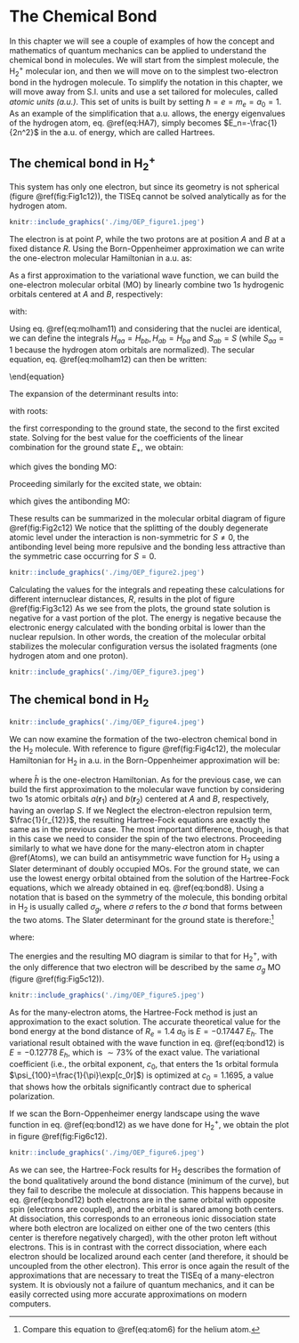 # The Chemical Bond {#Bonds}

In this chapter we will see a couple of examples of how the concept and mathematics of quantum mechanics can be applied to understand the chemical bond in molecules. We will start from the simplest molecule, the $\mathrm{H}_2^+$ molecular ion, and then we will move on to the simplest two-electron bond in the hydrogen molecule. To simplify the notation in this chapter, we will move away from S.I. units and  use a set tailored for molecules, called *atomic units (a.u.)*. This set of units is built by setting $\hbar=e=m_e=a_0=1$. As an example of the simplification that a.u. allows, the energy eigenvalues of the hydrogen atom, eq. \@ref(eq:HA7), simply becomes $E_n=-\frac{1}{2n^2}$ in the a.u. of energy, which are called Hartrees.

## The chemical bond in $\mathrm{H}_2^+$

This system has only one electron, but since its geometry is not spherical (figure \@ref(fig:Fig1c12)), the TISEq cannot be solved analytically as for the hydrogen atom. 

```r
knitr::include_graphics('./img/OEP_figure1.jpeg')
```

The electron is at point $P$, while the two protons are at position $A$ and $B$ at a fixed distance $R$. Using the Born-Oppenheimer approximation we can write the one-electron molecular Hamiltonian in a.u. as: 

\begin{equation}
\hat{H} = \hat{H}_e+\frac{1}{R} = \left( -\frac{1}{2}\nabla^2-\frac{1}{\mathbf{r}_A}-\frac{1}{\mathbf{r}_B} \right)+\frac{1}{R}
(\#eq:bond1)
\end{equation}

As a first approximation to the variational wave function, we can build the one-electron molecular orbital (MO) by linearly combine two $1s$ hydrogenic orbitals centered at $A$ and $B$, respectively:

\begin{equation}
\varphi = c_1 a + c_2 b,
(\#eq:bond2)
\end{equation}

with:

\begin{equation}
\begin{aligned}
a &= 1s_A = \left( \psi_{100} \right)_A\\
b &= 1s_B = \left( \psi_{100} \right)_B.
\end{aligned}
(\#eq:bond3)
\end{equation}

Using eq. \@ref(eq:molham11) and considering that the nuclei are identical, we can define the integrals $H_{aa}=H_{bb}, H_{ab}=H_{ba}$ and $S_{ab}=S$ (while $S_{aa}=1$ because the hydrogen atom orbitals are normalized). The secular equation, eq. \@ref(eq:molham12) can then be written:

\begin{equation}
\begin{vmatrix}
H_{aa}-E   & H_{ab}-ES \\\
H_{ab}-ES  & H_{aa}-E
\end{vmatrix}=0
(\#eq:bond4)
\end{equation}

The expansion of the determinant results into:

\begin{equation}
\begin{aligned}
(H_{aa}-E)^2 &=(H_{ab}-ES)^2 \\
H_{aa}-E &= \pm (H_{ab}-ES), \\
\end{aligned}
(\#eq:bond5)
\end{equation}

with roots:

\begin{equation}
\begin{aligned}
E_{+} &= \frac{H_{aa}+H_{ab}}{1+S} = H_{aa}+\frac{H_{ba}-SH_{aa}}{1+S}, \\
E_{-} &= \frac{H_{aa}-H_{ab}}{1-S} = H_{aa}-\frac{H_{ba}-SH_{aa}}{1-S}, 
\end{aligned}
(\#eq:bond6)
\end{equation}

the first corresponding to the ground state, the second to the first excited state. Solving for the best value for the coefficients of the linear combination for the ground state $E_{+}$, we obtain:

\begin{equation}
c_1=c_2=\frac{1}{\sqrt{2+2S}},
(\#eq:bond7)
\end{equation}

which gives the bonding MO:

\begin{equation}
\varphi_{+}=\frac{a+b}{\sqrt{2+2S}}.
(\#eq:bond8)
\end{equation}

Proceeding similarly for the excited state, we obtain:

\begin{equation}
c_1=\frac{1}{\sqrt{2-2S}}\;\quad c_2=-\frac{1}{\sqrt{2-2S}},
(\#eq:bond9)
\end{equation}

which gives the antibonding MO:

\begin{equation}
\varphi_{-}=\frac{b-a}{\sqrt{2-2S}}.
(\#eq:bond10)
\end{equation}

These results can be summarized in the molecular orbital diagram of figure \@ref(fig:Fig2c12) We notice that the splitting of the doubly degenerate atomic level under the interaction is non-symmetric for $S\neq0$, the antibonding level being more repulsive and the bonding less attractive than the symmetric case occurring for $S = 0$.

```r
knitr::include_graphics('./img/OEP_figure2.jpeg')
```

Calculating the values for the integrals and repeating these calculations for different internuclear distances, $R$, results in the plot of figure \@ref(fig:Fig3c12) As we see from the plots, the ground state solution is negative for a vast portion of the plot. The energy is negative because the electronic energy calculated with the bonding orbital is lower than the nuclear repulsion. In other words, the creation of the molecular orbital stabilizes the molecular configuration versus the isolated fragments (one hydrogen atom and one proton).

```r
knitr::include_graphics('./img/OEP_figure3.jpeg')
```

## The chemical bond in $\mathrm{H}_2$

```r
knitr::include_graphics('./img/OEP_figure4.jpeg')
```

We can now examine the formation of the two-electron chemical bond in the $\text{H}_2$ molecule. With reference to figure \@ref(fig:Fig4c12), the molecular Hamiltonian for $\text{H}_2$ in a.u. in the Born-Oppenheimer approximation will be: 

\begin{equation}
\begin{aligned}
\hat{H} &= \hat{H}_e+\frac{1}{R} \\
&=\left( -\frac{1}{2}\nabla^2_1-\frac{1}{\mathbf{r}_{A1}}-\frac{1}{\mathbf{r}_{B1}} \right)+\left( -\frac{1}{2}\nabla^2_2-\frac{1}{\mathbf{r}_{A2}}-\frac{1}{\mathbf{r}_{B2}} \right)+\frac{1}{r_{12}}+\frac{1}{R}\\
&= \hat{h}_1+\hat{h}_2+\frac{1}{r_{12}}+\frac{1}{R},
\end{aligned}
(\#eq:bond11)
\end{equation}

where $\hat{h}$ is the one-electron Hamiltonian. As for the previous case, we can build the first approximation to the molecular wave function by considering two $1s$ atomic orbitals $a(\mathbf{r}_1)$ and $b(\mathbf{r}_2)$ centered at $A$ and $B$, respectively, having an overlap $S$. If we Neglect the electron-electron repulsion term, $\frac{1}{r_{12}}$, the resulting Hartree-Fock equations are exactly the same as in the previous case. The most important difference, though, is that in this case we need to consider the spin of the two electrons. Proceeding similarly to what we have done for the many-electron atom in chapter \@ref(Atoms), we can build an antisymmetric wave function for $\text{H}_2$ using a Slater determinant of doubly occupied MOs. For the ground state, we can use the lowest energy orbital obtained from the solution of the Hartree-Fock equations, which we already obtained in eq. \@ref(eq:bond8). Using a notation that is based on the symmetry of the molecule, this bonding orbital in $\text{H}_2$ is usually called $\sigma_g$, where $\sigma$ refers to the $\sigma$ bond that forms between the two atoms. The Slater determinant for the ground state is therefore:^[Compare this equation to \@ref(eq:atom6) for the helium atom.]

\begin{equation}
\Psi (\mathbf{x}_{1},\mathbf{x}_{2})= |\sigma_{g}\phi_{\uparrow},\sigma_{g}\phi_{\downarrow}\rangle,=\sigma_{g}(\mathbf{r}_1)\sigma_{g}(\mathbf{r}_2) \frac{1}{\sqrt{2}} \left[ \phi_{\uparrow}\phi_{\downarrow} - \phi_{\downarrow}\phi_{\uparrow} \right],
(\#eq:bond12)
\end{equation}

where:

\begin{equation}
\sigma_{g}=\varphi_{+}=\frac{\left(\psi_{100}\right)_A+\left(\psi_{100}\right)_B}{\sqrt{2+2S}}.
(\#eq:bond13)
\end{equation}

The energies and the resulting MO diagram is similar to that for $\mathrm{H}_2^+$, with the only difference that two electron will be described by the same $\sigma_g$ MO (figure \@ref(fig:Fig5c12)). 

```r
knitr::include_graphics('./img/OEP_figure5.jpeg')
```

As for the many-electron atoms, the Hartree-Fock method is just an approximation to the exact solution. The accurate theoretical value for the bond energy at the bond distance of $R_e=1.4\;a_0$ is $E= -0.17447\;E_h$. The variational result obtained with the wave function in eq. \@ref(eq:bond12) is $E= -0.12778\;E_h$, which is $\sim 73 \%$ of the exact value. The variational coefficient (i.e., the orbital exponent, $c_0$, that enters the $1s$ orbital formula $\psi_{100}=\frac{1}{\pi}\exp[c_0r]$) is optimized at $c_0=1.1695$, a value that shows how the orbitals significantly contract due to spherical polarization.

If we scan the Born-Oppenheimer energy landscape using the wave function in eq. \@ref(eq:bond12) as we have done for $\mathrm{H}_2^+$,  we obtain the plot in figure \@ref(fig:Fig6c12).

```r
knitr::include_graphics('./img/OEP_figure6.jpeg')
```


As we can see, the Hartree-Fock results for $\mathrm{H}_2$ describes the formation of the bond qualitatively around the bond distance (minimum of the curve), but they fail to describe the molecule at dissociation. This happens because in eq. \@ref(eq:bond12) both electrons are in the same orbital with opposite spin (electrons are coupled), and the orbital is shared among both centers. At dissociation, this corresponds to an erroneous ionic dissociation state where both electron are localized on either one of the two centers (this center is therefore negatively charged), with the other proton left without electrons. This is in contrast with the correct dissociation, where each electron should be localized around each center (and therefore, it should be uncoupled from the other electron). This error is once again the result of the approximations that are necessary to treat the TISEq of a many-electron system. It is obviously not a failure of quantum mechanics, and it can be easily corrected using more accurate approximations on modern computers. 
